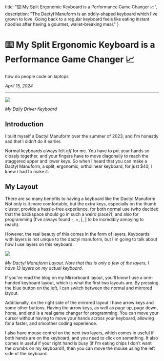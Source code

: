 
  title: "⌨️ My Split Ergonomic Keyboard is a Performance Game Changer 📈",
  description: "The Dactyl Manuform is an oddly-shaped keyboard which I've grown to love. Going back to a regular keyboard feels like eating instant noodles after having a gourmet, wallet-breaking meal."
}

# ⌨️ My Split Ergonomic Keyboard is a Performance Game Changer 📈
how do people code on laptops

*April 15, 2024*

----
![](https://i.imgur.com/9baMIjX.jpeg)

*My Daily Driver Keyboard*

## Introduction

I built myself a Dactyl Manuform over the summer of 2023, and I'm honestly sad that I didn't do it earlier.

Normal keyboards always felt *off* for me. You have to put your hands so closely together, and your fingers have to move diagonally to reach the staggered upper and lower keys. So when I heard that you can make a Dactyl Manuform, a split, ergonomic, ortholinear keyboard, for just $40, I knew I had to make it.

## My Layout

There are so many benefits to having a keyboard like the Dactyl Manuform. Not only is it more comfortable, but the extra keys, especially on the thumb cluster, provide a hassle-free experience, for both normal use (who decided that the backspace should go in such a weird place?), and also for programming (I've always found -, =, \[, \] to be incredibly annoying to reach).

However, the real beauty of this comes in the form of layers. Keyboards with layers is not unique to the dactyl manuform, but I'm going to talk about how I use layers on this keyboard.

![](https://i.imgur.com/55bvVm2.png)

*My Dactyl Manuform Layout. Note that this is only a few of the layers, I have 13 layers on my actual keyboard*.

If you've read the blog on my <ExternalLink href="/blog/mirrorboard">Mirrorboard</ExternalLink> layout, you'll know I use a one-handed keyboard layout, which is what the first two layouts are. By pressing the blue button on the left, I can switch between the normal and mirrored layout.

Additionally, on the right side of the mirrored layout I have arrow keys and some other buttons. Having the arrow keys, as well as page up, page down, home, and end is a real game changer for programming. You can move your cursor without having to move your hands across your keyboard, allowing for a faster, and smoother coding experience.

I also have mouse control on the next two layers, which comes in useful if both hands are on the keyboard, and you need to click on something. It also comes in useful if your right hand is busy (if I'm eating chips I don't want the crumbs on my keyboard!), then you can move the mouse using the left side of the keyboard.